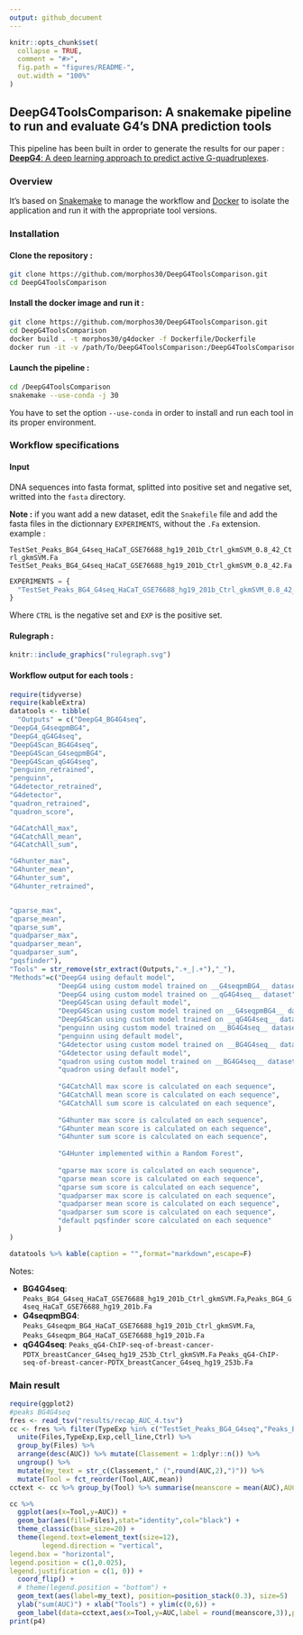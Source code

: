 ```yaml
---
output: github_document
---
```


<!-- README.md is generated from README.Rmd. Please edit that file -->

```r
knitr::opts_chunk$set(
  collapse = TRUE,
  comment = "#>",
  fig.path = "figures/README-",
  out.width = "100%"
)
```

## DeepG4ToolsComparison: A snakemake pipeline to run and evaluate G4's DNA prediction tools

This pipeline has been built in order to generate the results for our paper : [__DeepG4__: A deep learning approach to predict active G-quadruplexes](https://www.biorxiv.org/content/early/2020/07/23/2020.07.22.215699).

### Overview


It's based on [Snakemake](https://snakemake.readthedocs.io/en/stable/) to manage the workflow and [Docker](https://www.docker.com/) to isolate the application and run it with the appropriate tool versions.


### Installation

#### Clone the repository :

```bash
git clone https://github.com/morphos30/DeepG4ToolsComparison.git
cd DeepG4ToolsComparison
```
#### Install the docker image and run it :

```bash
git clone https://github.com/morphos30/DeepG4ToolsComparison.git
cd DeepG4ToolsComparison
docker build . -t morphos30/g4docker -f Dockerfile/Dockerfile
docker run -it -v /path/To/DeepG4ToolsComparison:/DeepG4ToolsComparison morphos30/g4docker /bin/bash
```

#### Launch the pipeline :

```bash
cd /DeepG4ToolsComparison
snakemake --use-conda -j 30
```

You have to set the option `--use-conda` in order to install and run each tool in its proper environment.

### Workflow specifications

#### Input

DNA sequences into fasta format, splitted into positive set and negative set, writted into the `fasta` directory.

__Note :__ if you want add a new dataset, edit the `Snakefile` file and add the fasta files in the dictionnary `EXPERIMENTS`, without the `.Fa` extension. example :

`TestSet_Peaks_BG4_G4seq_HaCaT_GSE76688_hg19_201b_Ctrl_gkmSVM_0.8_42_Ctrl_gkmSVM.Fa`
`TestSet_Peaks_BG4_G4seq_HaCaT_GSE76688_hg19_201b_Ctrl_gkmSVM_0.8_42.Fa`

```python
EXPERIMENTS = {
  "TestSet_Peaks_BG4_G4seq_HaCaT_GSE76688_hg19_201b_Ctrl_gkmSVM_0.8_42_Ctrl_gkmSVM":{"CTRL":"TestSet_Peaks_BG4_G4seq_HaCaT_GSE76688_hg19_201b_Ctrl_gkmSVM_0.8_42_Ctrl_gkmSVM","EXP":"TestSet_Peaks_BG4_G4seq_HaCaT_GSE76688_hg19_201b_Ctrl_gkmSVM_0.8_42"}
}
```

Where `CTRL` is the negative set and `EXP` is the positive set.

#### Rulegraph :

```r
knitr::include_graphics("rulegraph.svg")
```

#### Workflow output for each tools :

```r
require(tidyverse)
require(kableExtra)
datatools <- tibble(
  "Outputs" = c("DeepG4_BG4G4seq",
"DeepG4_G4seqpmBG4",
"DeepG4_qG4G4seq",
"DeepG4Scan_BG4G4seq",
"DeepG4Scan_G4seqpmBG4",
"DeepG4Scan_qG4G4seq",
"penguinn_retrained",
"penguinn",
"G4detector_retrained",
"G4detector",
"quadron_retrained",
"quadron_score",

"G4CatchAll_max",
"G4CatchAll_mean",
"G4CatchAll_sum",

"G4hunter_max",
"G4hunter_mean",
"G4hunter_sum",
"G4hunter_retrained",


"qparse_max",
"qparse_mean",
"qparse_sum",
"quadparser_max",
"quadparser_mean",
"quadparser_sum",
"pqsfinder"),
"Tools" = str_remove(str_extract(Outputs,".+_|.+"),"_"),
"Methods"=c("DeepG4 using default model",
            "DeepG4 using custom model trained on __G4seqpmBG4__ dataset",
            "DeepG4 using custom model trained on __qG4G4seq__ dataset",
            "DeepG4Scan using default model",
            "DeepG4Scan using custom model trained on __G4seqpmBG4__ dataset",
            "DeepG4Scan using custom model trained on __qG4G4seq__ dataset",
            "penguinn using custom model trained on __BG4G4seq__ dataset",
            "penguinn using default model",
            "G4detector using custom model trained on __BG4G4seq__ dataset",
            "G4detector using default model",
            "quadron using custom model trained on __BG4G4seq__ dataset",
            "quadron using default model",
            
            "G4CatchAll max score is calculated on each sequence",
            "G4CatchAll mean score is calculated on each sequence",
            "G4CatchAll sum score is calculated on each sequence",
            
            "G4hunter max score is calculated on each sequence",
            "G4hunter mean score is calculated on each sequence",
            "G4hunter sum score is calculated on each sequence",
            
            "G4Hunter implemented within a Random Forest",
            
            "qparse max score is calculated on each sequence",
            "qparse mean score is calculated on each sequence",
            "qparse sum score is calculated on each sequence",
            "quadparser max score is calculated on each sequence",
            "quadparser mean score is calculated on each sequence",
            "quadparser sum score is calculated on each sequence",
            "default pqsfinder score calculated on each sequence"
            )
)

```

```r
datatools %>% kable(caption = "",format="markdown",escape=F) 
```

Notes: 

* __BG4G4seq__: `Peaks_BG4_G4seq_HaCaT_GSE76688_hg19_201b_Ctrl_gkmSVM.Fa`,`Peaks_BG4_G4seq_HaCaT_GSE76688_hg19_201b.Fa`
* __G4seqpmBG4__: `Peaks_G4seqpm_BG4_HaCaT_GSE76688_hg19_201b_Ctrl_gkmSVM.Fa`, `Peaks_G4seqpm_BG4_HaCaT_GSE76688_hg19_201b.Fa`
* __qG4G4seq__: `Peaks_qG4-ChIP-seq-of-breast-cancer-PDTX_breastCancer_G4seq_hg19_253b_Ctrl_gkmSVM.Fa`  `Peaks_qG4-ChIP-seq-of-breast-cancer-PDTX_breastCancer_G4seq_hg19_253b.Fa`


### Main result
```r
require(ggplot2)
#peaks BG4G4seq
fres <- read_tsv("results/recap_AUC_4.tsv")
cc <- fres %>% filter(TypeExp %in% c("TestSet_Peaks_BG4_G4seq","Peaks_BG4_G4seq","TestSet_Peaks_qG4")) %>% 
  unite(Files,TypeExp,Exp,cell_line,Ctrl) %>%
  group_by(Files) %>% 
  arrange(desc(AUC)) %>% mutate(Classement = 1:dplyr::n()) %>% 
  ungroup() %>% 
  mutate(my_text = str_c(Classement," (",round(AUC,2),")")) %>% 
  mutate(Tool = fct_reorder(Tool,AUC,mean))
cctext <- cc %>% group_by(Tool) %>% summarise(meanscore = mean(AUC),AUC = sum(AUC))

cc %>% 
  ggplot(aes(x=Tool,y=AUC)) +
  geom_bar(aes(fill=Files),stat="identity",col="black") +
  theme_classic(base_size=20) +
  theme(legend.text=element_text(size=12),
        legend.direction = "vertical",
legend.box = "horizontal",
legend.position = c(1,0.025),
legend.justification = c(1, 0)) +
  coord_flip() +
  # theme(legend.position = "bottom") +
  geom_text(aes(label=my_text), position=position_stack(0.3), size=5)  + ggtitle("AUC on BG4-G4Seq datasets") +
  ylab("sum(AUC)") + xlab("Tools") + ylim(c(0,6)) +
  geom_label(data=cctext,aes(x=Tool,y=AUC,label = round(meanscore,3)),position = position_dodge(width = 1),hjust = -0.1,size=5)-> p4
print(p4)
```


